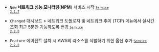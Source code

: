 - <code class="New">New</code> <b>네트워크 성능 모니터링</b>(<b>NPM</b>) 서비스 시작 <code class='changelog-service'><a href="https://docs.whatap.io/release-notes/service/service-2_1_x"><code class='changelog-service'>Service 2.1.7​</code></a></code>

- <code class="Changed">Changed</code> <span class="uitext">대시보드</span> &gt; <span class="uitext">네트워크 토폴로지</span> 및 <span class="uitext">네트워크 추이 (TCP)</span> 메뉴에서 실시간 조회 최근 5분만 가능하도록 변경 <code class='changelog-service'><a href="https://docs.whatap.io/release-notes/service/service-2_2_x"><code class='changelog-service'>Service 2.2.0​</code></a></code>

- <code class="Feature">Feature</code> 에이전트 설치 시 AWS의 리소스를 식별하기 위한 옵션 추가 <code class='changelog-service'><a href="https://docs.whatap.io/release-notes/service/service-2_2_x"><code class='changelog-service'>Service 2.2.0​</code></a></code>

